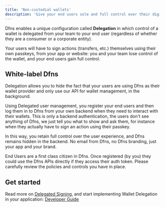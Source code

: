 ```yaml
---
title: 'Non-custodial wallets'
description: 'Give your end users sole and full control over their digital assets'
---
```


Dfns enables a unique configuration called **Delegation** in which control of a wallet is delegated from your team to your end user (regardless of whether they are a consumer or a corporate entity). 

Your users will have to sign actions (transfers, etc.) themselves using their own passkeys, from your app or website: you and your team lose control of the wallet, and your end users gain full control.

## White-label Dfns

Delegation allows you to hide the fact that your users are using Dfns as their wallet provider and only use our API for wallet management, in the background. 

Using Delegated user management, you register your end users and then log them in to Dfns from your own backend when they need to interact with their wallets. This is only a backend authentication, the users don't see anything of Dfns, we just tell you what to show and ask them, for instance when they actually have to sign an action using their passkey.

In this way, you retain full control over the user experience, and Dfns remains hidden in the backend.  No email from Dfns, no Dfns branding, just your app and your brand.

<Info>
End Users are a first class citizen in Dfns. Once registered (by you) they could use the Dfns APIs directly if they access their auth token. Please carefully review the policies and controls you have in place.
</Info>

## Get started

Read more on [Delegated Signing](/advanced/delegated-signing), and start implementing Wallet Delegation in your application: [Developer Guide](/developers/guides/wallet-delegation)
